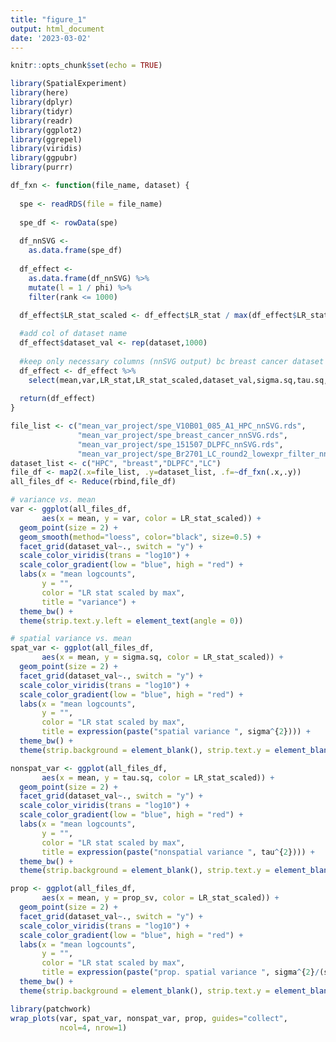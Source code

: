 ```yaml
---
title: "figure_1"
output: html_document
date: '2023-03-02'
---
```


```r
knitr::opts_chunk$set(echo = TRUE)
```


```r

library(SpatialExperiment)
library(here)
library(dplyr)
library(tidyr)
library(readr)
library(ggplot2)
library(ggrepel)
library(viridis)
library(ggpubr)
library(purrr)

df_fxn <- function(file_name, dataset) {
  
  spe <- readRDS(file = file_name)
  
  spe_df <- rowData(spe)
  
  df_nnSVG <- 
    as.data.frame(spe_df)
  
  df_effect <- 
    as.data.frame(df_nnSVG) %>% 
    mutate(l = 1 / phi) %>% 
    filter(rank <= 1000)
  
  df_effect$LR_stat_scaled <- df_effect$LR_stat / max(df_effect$LR_stat)

  #add col of dataset name
  df_effect$dataset_val <- rep(dataset,1000)
  
  #keep only necessary columns (nnSVG output) bc breast cancer dataset has different cols
  df_effect <- df_effect %>%
    select(mean,var,LR_stat,LR_stat_scaled,dataset_val,sigma.sq,tau.sq,prop_sv)
  
  return(df_effect)
}

file_list <- c("mean_var_project/spe_V10B01_085_A1_HPC_nnSVG.rds",
               "mean_var_project/spe_breast_cancer_nnSVG.rds",
               "mean_var_project/spe_151507_DLPFC_nnSVG.rds",
               "mean_var_project/spe_Br2701_LC_round2_lowexpr_filter_nnSVG.rds")
dataset_list <- c("HPC", "breast","DLPFC","LC")
file_df <- map2(.x=file_list, .y=dataset_list, .f=~df_fxn(.x,.y))
all_files_df <- Reduce(rbind,file_df)

# variance vs. mean
var <- ggplot(all_files_df, 
       aes(x = mean, y = var, color = LR_stat_scaled)) + 
  geom_point(size = 2) + 
  geom_smooth(method="loess", color="black", size=0.5) +
  facet_grid(dataset_val~., switch = "y") +
  scale_color_viridis(trans = "log10") +
  scale_color_gradient(low = "blue", high = "red") +
  labs(x = "mean logcounts", 
       y = "", 
       color = "LR stat scaled by max",
       title = "variance") + 
  theme_bw() + 
  theme(strip.text.y.left = element_text(angle = 0))

# spatial variance vs. mean
spat_var <- ggplot(all_files_df, 
       aes(x = mean, y = sigma.sq, color = LR_stat_scaled)) + 
  geom_point(size = 2) + 
  facet_grid(dataset_val~., switch = "y") +
  scale_color_viridis(trans = "log10") +
  scale_color_gradient(low = "blue", high = "red") +
  labs(x = "mean logcounts", 
       y = "", 
       color = "LR stat scaled by max",
       title = expression(paste("spatial variance ", sigma^{2}))) + 
  theme_bw() + 
  theme(strip.background = element_blank(), strip.text.y = element_blank())

nonspat_var <- ggplot(all_files_df, 
       aes(x = mean, y = tau.sq, color = LR_stat_scaled)) + 
  geom_point(size = 2) + 
  facet_grid(dataset_val~., switch = "y") +
  scale_color_viridis(trans = "log10") +
  scale_color_gradient(low = "blue", high = "red") +
  labs(x = "mean logcounts", 
       y = "", 
       color = "LR stat scaled by max",
       title = expression(paste("nonspatial variance ", tau^{2}))) + 
  theme_bw() + 
  theme(strip.background = element_blank(), strip.text.y = element_blank())

prop <- ggplot(all_files_df, 
       aes(x = mean, y = prop_sv, color = LR_stat_scaled)) + 
  geom_point(size = 2) + 
  facet_grid(dataset_val~., switch = "y") +
  scale_color_viridis(trans = "log10") +
  scale_color_gradient(low = "blue", high = "red") +
  labs(x = "mean logcounts", 
       y = "", 
       color = "LR stat scaled by max",
       title = expression(paste("prop. spatial variance ", sigma^{2}/(sigma^{2}+tau^{2})))) + 
  theme_bw() + 
  theme(strip.background = element_blank(), strip.text.y = element_blank())

library(patchwork)
wrap_plots(var, spat_var, nonspat_var, prop, guides="collect",
           ncol=4, nrow=1)
```


